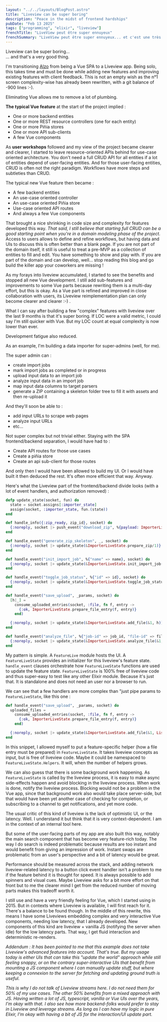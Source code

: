 ```yaml
---
layout: "../../layouts/BlogPost.astro"
title: "Liveview can be super boring"
description: "Peace in the midst of frontend hardships"
pubDate: "Feb 13 2025"
tags: ["programming", "elixir", "liveview"]
frenchTitle: "LiveView peut être super ennuyeux"
frenchSummary: "LiveView peut être super ennuyeux... et c'est une très bonne chose. Retour d'expérience sur la migration d'une SPA Vue vers LiveView pour Alzo, et pourquoi cette simplicité réduit la fatigue de développement."
---
```


Liveview can be super boring...<br/>
... and that's a very good thing.

I'm transitioning [Alzo](https://alzo.archi/) from being a Vue SPA to a Liveview app. Being solo, this takes time and must be done while adding new features and improving existing features with client feedback. This is not an empty wish as the n°1 screen complexity-wise has already been rewritten, with a git balance of -900 lines :-).

Eliminating Vue allows me to remove a lot of plumbing.

**The typical Vue feature** at the start of the project implied :
- One or more backend entities
- One or more REST resource controllers (one for each entity)
- One or more Piñia stores
- One or more API sub-clients
- A few Vue components

As **user workshops** followed and my view of the project became clearer and clearer, I started to leave resource-oriented APIs behind for use-case oriented architecture. You don't need a full CRUD API for all entities if a lot of entities depend of user-facing entities. And for those user-facing entities, CRUD is often not the right paradigm. Workflows have more steps and subtleties than CRUD.

The typical new Vue feature then became :
- A few backend entities
- An use-case oriented controller
- An use-case oriented Piñia store
- Use-case oriented API routes
- And always a few Vue components

That brought a nice shrinking in code size and complexity for features developed this way. *That said, I still believe that starting full CRUD can be a good starting point when you're in a domain modeling phase of the project.* Access to users allows to define and refine workflows, but having data and UIs to discuss this is often better than a blank page. If you are not part of the domain itself, it still is useful to treat a pre-MVP as a collection of entities to fill and edit. You have something to show and play with. If you are part of the domain and can develop, well... stop reading this blog and go build the killer app your coworkers are missing !

As my forays into liveview accumulated, I started to see the benefits and stopped all new Vue development. I still add sub-features and improvements to some Vue parts because rewriting them is a multi-day effort, but this is okay. As a Vue part is refined and improved in close collaboration with users, its Liveview reimplementation plan can only become clearer and clearer :-) .

What I can say after building a few "complex" features with liveview over the last 9 months is that it's super boring. If LOC were a valid metric, I could say I'm still quicker with Vue. But my LOC count at equal complexity is now lower than ever.

Development fatigue also reduced.

As an example, I'm building a data importer for super-admins (well, for me).

The super admin can :
- create import jobs
- mark import jobs as completed or in progress
- upload input data to an import job
- analyze input data in an import job
- map input data columns to target parsers
- generate a ZIP containing a skeleton folder tree to fill it with assets and then re-upload it

And they'll soon be able to :
- add input URLs to scrape web pages
- analyze input URLs
- etc...

Not super complex but not trivial either.
Staying with the SPA frontend/backend separation, I would have had to :
- Create API routes for those use cases
- Create a piñia store
- Create an api sub-client for those routes

And only then I would have been allowed to build my UI. Or I would have built it then deduced the rest. It's often more efficient that way. Anyway.

Here's what the Liveview part of the frontend/backend divide looks (with a lot of event handlers, and authorization removed) :

```elixir
defp update_state(socket, fun) do
  state = socket.assigns[:importer_state]
  assign(socket, :importer_state, fun.(state))
end

def handle_info({:zip_ready, zip_id}, socket) do
  {:noreply, socket |> push_event("download_zip", %{payload: ImporterLiveState.prepare_zip_payload(zip_id)})}
end

def handle_event("generate_zip_skeleton", _, socket) do
  {:noreply, socket |> update_state(&ImporterLiveState.prepare_zip/1)}
end

def handle_event("init_import_job", %{"name" => name}, socket) do
  {:noreply, socket |> update_state(&ImporterLiveState.init_import_job(&1, name))}
end

def handle_event("toggle_job_status", %{"id" => id}, socket) do
  {:noreply, socket |> update_state(&ImporterLiveState.toggle_job_status(&1, id))}
end

def handle_event("save_upload", _params, socket) do
  [h|_] =
    consume_uploaded_entries(socket, :file, fn f, entry ->
      {:ok, ImporterLiveState.prepare_file_entry(f, entry)}
    end)

  {:noreply, socket |> update_state(&ImporterLiveState.add_file(&1, h))}
end

def handle_event("analyze_file", %{"job-id" => job_id, "file-id" => file_id}, socket) do
  {:noreply, socket |> update_state(&ImporterLiveState.analyze_file(&1, job_id, file_id))}
end
```

My pattern is simple. A `FeatureLive` module hosts the UI. A `FeatureLiveState` provides an initializer for this liveview's feature state. `handle_event` clauses orchestrate how `FeatureLiveState` functions are used to update the feature state. `FeatureLiveState` is 100% free of liveview code and thus super-easy to test like any other Elixir module. Because it's just that. It is standalone and does not need an user nor a browser to run.

We can see that a few handlers are more complex than "just pipe params to `FeatureLiveState`, like this one :

```elixir
def handle_event("save_upload", _params, socket) do
  uploaded_files =
    consume_uploaded_entries(socket, :file, fn f, entry ->
      {:ok, ImporterLiveState.prepare_file_entry(f, entry)}
    end)

  {:noreply, socket |> update_state(&ImporterLiveState.add_file(&1, List.first(uploaded_files)))}
end
```

In this snippet, I allowed myself to put a feature-specific helper (how a file entry must be prepared) in `FeatureLiveState`. It takes liveview concepts as input, but is free of liveview code. Maybe it could be namespaced to `FeatureLiveState.Helpers`. It will, when the number of helpers grows.

We can also guess that there is some background work happening. As `FeatureLiveState` is called by the liveview process, it is easy to make async side-effects happen and avoid blocking in the liveview process. When work is done, notify the liveview process. Blocking would not be a problem in the Vue app, since that background work also would take place server-side, but that would have been yet another case of checking for completion, or subscribing to a channel to get notifications, and yet more code.

The usual critic of this kind of liveview is the lack of optimistic UI, or the latency.
Well. I understand it but think that it is very context-dependent. I am in the context of an internal tool here.

But some of the user-facing parts of my app are also built this way, notably the main search component that has become very feature-rich today. The way I do search is indeed problematic because results are too instant and would benefit from giving an impression of work. Instant swaps are problematic from an user's perspective and a bit of latency would be great.

Performance should be measured across the stack, and adding network liveview-related latency to a button click event handler isn't a problem to me if the feature behind it is thought for speed. It is always possible to add spinners and visual cues. Maybe Liveview asks for a bit more effort on that front but to me the clearer mind I get from the reduced number of moving parts makes this tradeoff worth it.

I still use and have a very friendly feeling for Vue, which I started using in 2015. But in contexts where Liveview is available, I will first reach for it. There's a balance to be found though. In the middle of this rewrite, this means I have some Liveviews embedding complex and very interactive Vue components, needing low latency, that I already developed. New components of this kind are liveview + vanilla JS (notifying the server when idle) for the low latency parts. That way, I get fluid interaction and deterministic re-renders.

*Addendum : It has been pointed to me that this example does not take Liveview's advanced features into account. That's true. But my usage today is either UIs that can take this "update the world" approach while still feeling snappy, or on the contrary super-interactive UIs that benefit from mounting a JS component where I can manually update stuff, but where keeping a connexion to the server for fetching and updating ground truth is useful.*

*This is why I do not talk of Liveview streams here. I do not need them for 50% of my use cases. The other 50% benefits from a mixed approach with JS. Having written a lot of JS, typescript, vanilla or Vue UIs over the years, I'm okay with that. I also see how more backend-folks would prefer to stay in Liveview and leverage streams. As long as I can have my logic in pure Elixir, I'm okay with having a bit of JS for the interaction/UI update part.*
